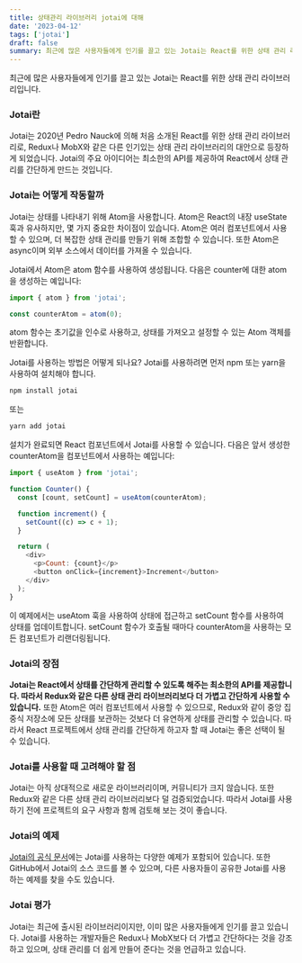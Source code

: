 ```yaml
---
title: 상태관리 라이브러리 jotai에 대해
date: '2023-04-12'
tags: ['jotai']
draft: false
summary: 최근에 많은 사용자들에게 인기를 끌고 있는 Jotai는 React를 위한 상태 관리 라이브러리입니다.
---
```


최근에 많은 사용자들에게 인기를 끌고 있는 Jotai는 React를 위한 상태 관리 라이브러리입니다.

### Jotai란
Jotai는 2020년 Pedro Nauck에 의해 처음 소개된 React를 위한 상태 관리 라이브러리로, Redux나 MobX와 같은 다른 인기있는 상태 관리 라이브러리의 대안으로 등장하게 되었습니다. Jotai의 주요 아이디어는 최소한의 API를 제공하여 React에서 상태 관리를 간단하게 만드는 것입니다.

### Jotai는 어떻게 작동할까
Jotai는 상태를 나타내기 위해 Atom을 사용합니다. Atom은 React의 내장 useState 훅과 유사하지만, 몇 가지 중요한 차이점이 있습니다. Atom은 여러 컴포넌트에서 사용할 수 있으며, 더 복잡한 상태 관리를 만들기 위해 조합할 수 있습니다. 또한 Atom은 async이며 외부 소스에서 데이터를 가져올 수 있습니다.

Jotai에서 Atom은 atom 함수를 사용하여 생성됩니다. 다음은 counter에 대한 atom을 생성하는 예입니다:

```javascript
import { atom } from 'jotai';

const counterAtom = atom(0);
```
atom 함수는 초기값을 인수로 사용하고, 상태를 가져오고 설정할 수 있는 Atom 객체를 반환합니다.

Jotai를 사용하는 방법은 어떻게 되나요?
Jotai를 사용하려면 먼저 npm 또는 yarn을 사용하여 설치해야 합니다.

```bash
npm install jotai
```
또는

```bash
yarn add jotai
```
설치가 완료되면 React 컴포넌트에서 Jotai를 사용할 수 있습니다. 다음은 앞서 생성한 counterAtom을 컴포넌트에서 사용하는 예입니다:

```javascript
import { useAtom } from 'jotai';

function Counter() {
  const [count, setCount] = useAtom(counterAtom);

  function increment() {
    setCount((c) => c + 1);
  }

  return (
    <div>
      <p>Count: {count}</p>
      <button onClick={increment}>Increment</button>
    </div>
  );
}
```
이 예제에서는 useAtom 훅을 사용하여 상태에 접근하고 setCount 함수를 사용하여 상태를 업데이트합니다. setCount 함수가 호출될 때마다 counterAtom을 사용하는 모든 컴포넌트가 리랜더링됩니다.

### Jotai의 장점
**Jotai는 React에서 상태를 간단하게 관리할 수 있도록 해주는 최소한의 API를 제공합니다. 따라서 Redux와 같은 다른 상태 관리 라이브러리보다 더 가볍고 간단하게 사용할 수 있습니다.** 또한 Atom은 여러 컴포넌트에서 사용할 수 있으므로, Redux와 같이 중앙 집중식 저장소에 모든 상태를 보관하는 것보다 더 유연하게 상태를 관리할 수 있습니다. 따라서 React 프로젝트에서 상태 관리를 간단하게 하고자 할 때 Jotai는 좋은 선택이 될 수 있습니다.

### Jotai를 사용할 때 고려해야 할 점
Jotai는 아직 상대적으로 새로운 라이브러리이며, 커뮤니티가 크지 않습니다. 또한 Redux와 같은 다른 상태 관리 라이브러리보다 덜 검증되었습니다. 따라서 Jotai를 사용하기 전에 프로젝트의 요구 사항과 함께 검토해 보는 것이 좋습니다.

### Jotai의 예제
[Jotai의 공식 문서](https://github.com/pmndrs/jotai)에는 Jotai를 사용하는 다양한 예제가 포함되어 있습니다. 또한 GitHub에서 Jotai의 소스 코드를 볼 수 있으며, 다른 사용자들이 공유한 Jotai를 사용하는 예제를 찾을 수도 있습니다.

### Jotai 평가
Jotai는 최근에 출시된 라이브러리이지만, 이미 많은 사용자들에게 인기를 끌고 있습니다. Jotai를 사용하는 개발자들은 Redux나 MobX보다 더 가볍고 간단하다는 것을 강조하고 있으며, 상태 관리를 더 쉽게 만들어 준다는 것을 언급하고 있습니다.
